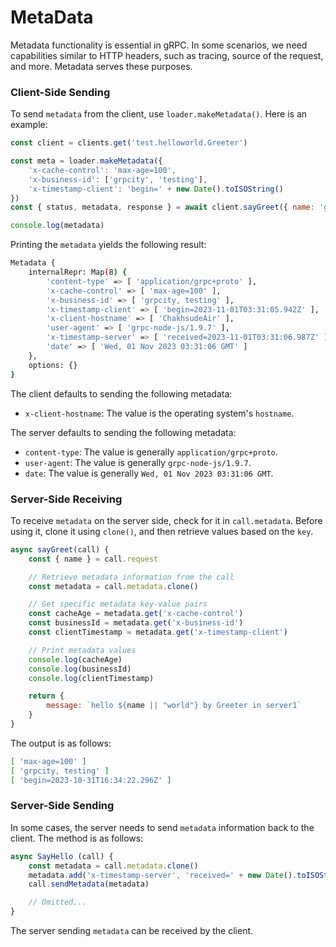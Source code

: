 # MetaData

Metadata functionality is essential in gRPC. In some scenarios, we need capabilities similar to HTTP headers, such as tracing, source of the request, and more. Metadata serves these purposes.

### Client-Side Sending

To send `metadata` from the client, use `loader.makeMetadata()`. Here is an example:

```js
const client = clients.get('test.helloworld.Greeter')

const meta = loader.makeMetadata({
    'x-cache-control': 'max-age=100',
    'x-business-id': ['grpcity', 'testing'],
    'x-timestamp-client': 'begin=' + new Date().toISOString()
})
const { status, metadata, response } = await client.sayGreet({ name: 'greeter' }, meta)

console.log(metadata)
```

Printing the `metadata` yields the following result:

```bash filename="Terminal"
Metadata {
    internalRepr: Map(8) {
        'content-type' => [ 'application/grpc+proto' ],
        'x-cache-control' => [ 'max-age=100' ],
        'x-business-id' => [ 'grpcity, testing' ],
        'x-timestamp-client' => [ 'begin=2023-11-01T03:31:05.942Z' ],
        'x-client-hostname' => [ 'ChakhsudeAir' ],
        'user-agent' => [ 'grpc-node-js/1.9.7' ],
        'x-timestamp-server' => [ 'received=2023-11-01T03:31:06.987Z' ],
        'date' => [ 'Wed, 01 Nov 2023 03:31:06 GMT' ]
    },
    options: {}
}
```

The client defaults to sending the following metadata:

- `x-client-hostname`: The value is the operating system's `hostname`.

The server defaults to sending the following metadata:

- `content-type`: The value is generally `application/grpc+proto`.
- `user-agent`: The value is generally `grpc-node-js/1.9.7`.
- `date`: The value is generally `Wed, 01 Nov 2023 03:31:06 GMT`.

### Server-Side Receiving

To receive `metadata` on the server side, check for it in `call.metadata`. Before using it, clone it using `clone()`, and then retrieve values based on the `key`.

```js {5, 8-10}
async sayGreet(call) {
    const { name } = call.request

    // Retrieve metadata information from the call
    const metadata = call.metadata.clone()

    // Get specific metadata key-value pairs
    const cacheAge = metadata.get('x-cache-control')
    const businessId = metadata.get('x-business-id')
    const clientTimestamp = metadata.get('x-timestamp-client')

    // Print metadata values
    console.log(cacheAge)
    console.log(businessId)
    console.log(clientTimestamp)

    return {
        message: `hello ${name || "world"} by Greeter in server1`
    }
}
```

The output is as follows:

```bash filename="Terminal"
[ 'max-age=100' ]
[ 'grpcity, testing' ]
[ 'begin=2023-10-31T16:34:22.296Z' ]
```

### Server-Side Sending

In some cases, the server needs to send `metadata` information back to the client. The method is as follows:

```js {4}
async SayHello (call) {
    const metadata = call.metadata.clone()
    metadata.add('x-timestamp-server', 'received=' + new Date().toISOString())
    call.sendMetadata(metadata)

    // Omitted...
}
```

The server sending `metadata` can be received by the client.
